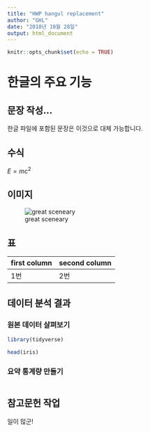 ```yaml
---
title: "HWP hangul replacement"
author: "GHL"
date: "2018년 10월 28일"
output: html_document
---
```


```r
knitr::opts_chunk$set(echo = TRUE)
```

# 한글의 주요 기능

## 문장 작성...

한글 파일에 포함된 문장은 이것으로 대체 가능합니다.


## 수식
$E=mc^2$


## 이미지
![great sceneary](gettyimages.jpg)


## 표
| first column | second column |
|--------------|---------------|
| 1번          | 2번           |


## 데이터 분석 결과

### 원본 데이터 살펴보기
```r
library(tidyverse)

head(iris)
```



### 요약 통계량 만들기
```r

```



## 참고문헌 작업

일이 많군!


